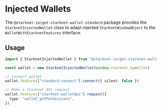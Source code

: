# Injected Wallets

The `@starknet-io/get-starknet-wallet-standard` package provides the
`StarknetInjectedWallet` class to adapt injected `StarknetWindowObject` to the
`WalletWithStarknetFeatures` interface.

## Usage

```ts
import { StarknetInjectedWallet } from "@starknet-io/get-starknet-wallet-standard"

const wallet = new StarknetInjectedWallet(window.starknet_myWallet)

// Connect wallet
wallet.features["standard:connect"].connect({ silent: false })

// Make a Starknet API request
wallet.features["starknet:walletApi"].request({
  type: "wallet_getPermissions",
})
```
